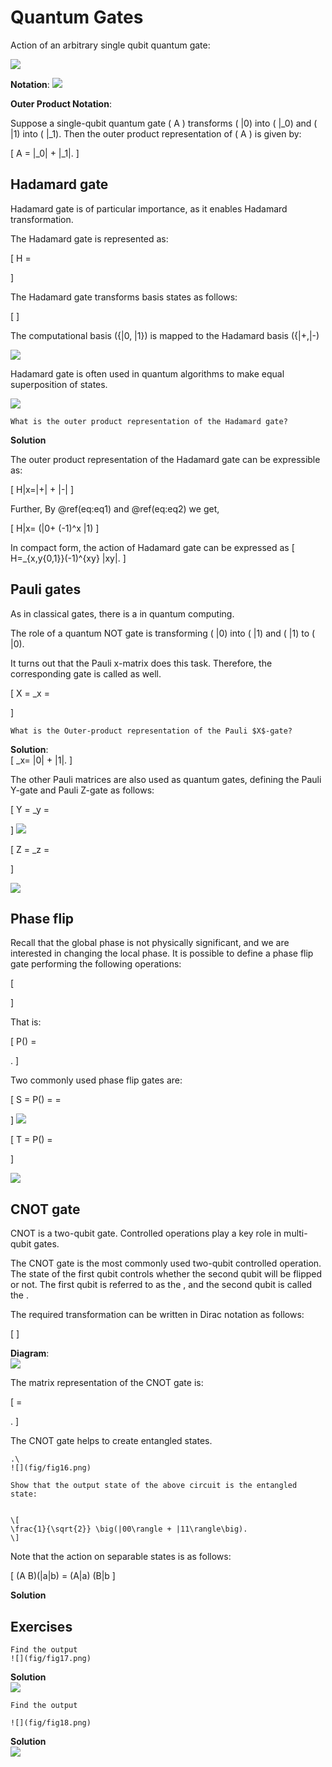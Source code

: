 # Quantum Gates
Action of an arbitrary single qubit quantum gate:

![](fig/fig7.png)

**Notation**: 
![](fig/fig8.png)

**Outer Product Notation**:

Suppose a single-qubit quantum gate \( A \) transforms \( |0\rangle \) into \( |\psi_0\rangle \) and \( |1\rangle \) into \( |\psi_1\rangle \). Then the outer product representation of \( A \) is given by:


\[
A = |\psi_0\rangle\langle 0| + |\psi_1\rangle\langle 1|.
\]


## Hadamard gate

Hadamard gate is of particular importance, as it enables Hadamard transformation.


The Hadamard gate is represented as:


\[
H = \frac{1}{\sqrt{2}}
\begin{pmatrix}
1 & 1 \\
1 & -1
\end{pmatrix}
\]

The Hadamard gate transforms basis states as follows:


\[
\begin{eqnarray}
H|0\rangle &=& \frac{1}{\sqrt{2}}
\begin{pmatrix}
1 & 1 \\
1 & -1
\end{pmatrix}
\begin{pmatrix}
1 \\
0
\end{pmatrix}
= \frac{1}{\sqrt{2}}
\begin{pmatrix}
1 \\
1
\end{pmatrix}
= \frac{1}{\sqrt{2}} (|0\rangle + |1\rangle)(\#eq:eq1)\\
H|1\rangle &=& \frac{1}{\sqrt{2}}
\begin{pmatrix}
1 & 1 \\
1 & -1
\end{pmatrix}
\begin{pmatrix}
0 \\
1
\end{pmatrix}
= \frac{1}{\sqrt{2}}
\begin{pmatrix}
1 \\
-1
\end{pmatrix}
= \frac{1}{\sqrt{2}} (|0\rangle - |1\rangle)(\#eq:eq2)
\end{eqnarray}
\]



The computational basis \(\{|0\rangle, |1\rangle\}\) is mapped to the Hadamard basis \(\{|+\rangle,|-\rangle)



![](fig/fig9.png)


Hadamard gate is often used in quantum algorithms to make equal superposition of states.

![](fig/fig10.png)

```{exercise}
What is the outer product representation of the Hadamard gate?

```
**Solution**\


The outer product representation of the Hadamard gate can be expressible as:


\[
H|x\rangle=|+\rangle \langle 0| + |-\rangle\langle 1|
\]

Further, By \@ref(eq:eq1) and \@ref(eq:eq2) we get,

\[
H|x\rangle=\frac{1}{\sqrt{2}} \big(|0\rangle + (-1)^x |1\rangle\big)
\]


In compact form, the action of Hadamard gate can be
expressed as
\[
H=\frac{1}{\sqrt{2}}\sum_{x,y\in\{0,1\}}(-1)^{xy} |x\rangle  \langle y|.
\]










## Pauli gates 

As in classical gates, there is a \textbf{NOT gate} in quantum computing.

The role of a quantum NOT gate is transforming \( |0\rangle \) into \( |1\rangle \) and \( |1\rangle \) to \( |0\rangle \).

It turns out that the Pauli x-matrix does this task. Therefore, the corresponding gate is called \textbf{Pauli x-gate} as well.



\[
X = \sigma_x = \begin{pmatrix} 0 & 1 \\ 1 & 0 \end{pmatrix}
\]


```{exercise}
What is the Outer-product representation of the Pauli $X$-gate?
```

**Solution**:\
\[
\sigma_x= |0\rangle\langle 1| + |1\rangle\langle 0|.
\]

The other Pauli matrices are also used as quantum gates, defining the Pauli Y-gate and Pauli Z-gate as follows:



\[
Y = \sigma_y = 
\begin{pmatrix}
0 & -i \\
i & 0
\end{pmatrix}
\]
![](fig/fig12.png)




\[
Z = \sigma_z = 
\begin{pmatrix}
1 & 0 \\
0 & -1
\end{pmatrix}
\] 

![](fig/fig11.png)




## Phase flip


Recall that the global phase is not physically significant, and we are interested in changing the local phase. It is possible to define a phase flip gate performing the following operations:




\[
\begin{aligned}
|0\rangle &\rightarrow |0\rangle \\
|1\rangle &\rightarrow e^{i\phi} |1\rangle
\end{aligned}
\]






That is:


\[
P(\phi) = \begin{pmatrix}
1 & 0 \\
0 & e^{i\phi}
\end{pmatrix}.
\]



Two commonly used phase flip gates are:


\[
S = P\left(\frac{\pi}{2}\right) = \begin{pmatrix}
1 & 0 \\
0 & e^{\frac{pi}{2}}
\end{pmatrix}=
\begin{pmatrix}
1 & 0 \\
0 & i
\end{pmatrix}
\]
![](fig/fig13.png)




\[
T = P\left(\frac{\pi}{4}\right) = \begin{pmatrix}
1 & 0 \\
0 & e^{i\frac{\pi}{4}}
\end{pmatrix}
\]

![](fig/fig14.png)

## CNOT gate

CNOT is a two-qubit gate. Controlled operations play a key role in multi-qubit gates. 

The CNOT gate is the most commonly used two-qubit controlled operation. The state of the first qubit controls whether the second qubit will be flipped or not. The first qubit is referred to as the \textbf{control qubit}, and the second qubit is called the \textbf{target qubit}.

The required transformation can be written in Dirac notation as follows:


\[
\begin{eqnarray}
|0\rangle|0\rangle & \rightarrow & |0\rangle|0\rangle, \\
|0\rangle|1\rangle & \rightarrow & |0\rangle|1\rangle, \\
|1\rangle|0\rangle & \rightarrow & |1\rangle|1\rangle, \\
|1\rangle|1\rangle & \rightarrow & |1\rangle|0\rangle.
\end{eqnarray}
\]

**Diagram**:\
![](fig/fig15.png)

The matrix representation of the CNOT gate is:


\[
\text{CNOT} =
\begin{pmatrix}
1 & 0 & 0 & 0 \\
0 & 1 & 0 & 0 \\
0 & 0 & 0 & 1 \\
0 & 0 & 1 & 0
\end{pmatrix}.
\]



The CNOT gate helps to create entangled states.



```{exercise,label="ex-1"}
.\
![](fig/fig16.png)

Show that the output state of the above circuit is the entangled state:


\[
\frac{1}{\sqrt{2}} \big(|00\rangle + |11\rangle\big).
\]

```




Note that the action on separable states is as follows:


\[
(A \otimes B)(|a\rangle \otimes |b\rangle) = (A|a\rangle) \otimes (B|b\rangle
\]


**Solution**\

## Exercises

```{exercise,label="ex-X"}
Find the output
![](fig/fig17.png)
```

**Solution**\
![](fig/fig23.jpg)



```{exercise,label="ex-H"}
Find the output

![](fig/fig18.png)

```

**Solution**\
![](fig/fig24.jpg)

